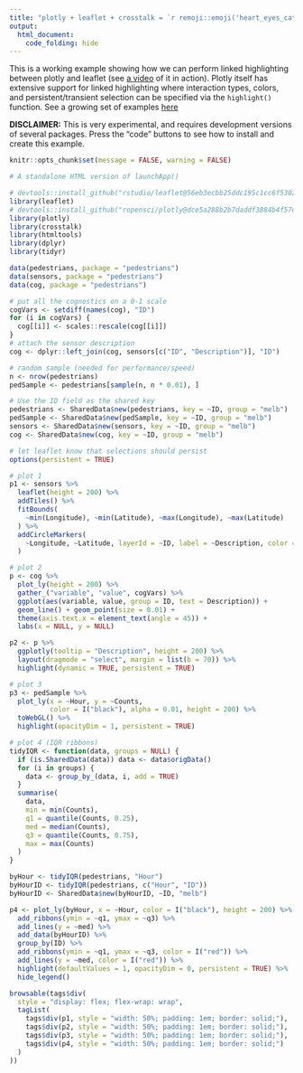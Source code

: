 ```yaml
---
title: "plotly + leaflet + crosstalk = `r remoji::emoji('heart_eyes_cat')`"
output:
  html_document:
    code_folding: hide
---
```


This is a working example showing how we can perform linked highlighting between plotly and leaflet (see [a video](http://i.imgur.com/EJhhPy0.gif) of it in action). Plotly itself has extensive support for linked highlighting where interaction types, colors, and persistent/transient selection can be specified via the `highlight()` function. See a growing set of examples [here](https://github.com/jcheng5/plotly/tree/joe/feature/crosstalk/inst/examples/crosstalk)

**DISCLAIMER:** This is very experimental, and requires development versions of several packages. Press the "code" buttons to see how to install and create this example.

```r
knitr::opts_chunk$set(message = FALSE, warning = FALSE)
```


```r
# A standalone HTML version of launchApp()

# devtools::install_github("rstudio/leaflet@56eb3ecbb25ddc195c1cc6f530246dbb565f99ee")
library(leaflet)
# devtools::install_github("ropensci/plotly@dce5a288b2b7daddf3884b4f57dbfa4e02b9fab8")
library(plotly)
library(crosstalk)
library(htmltools)
library(dplyr)
library(tidyr)

data(pedestrians, package = "pedestrians")
data(sensors, package = "pedestrians")
data(cog, package = "pedestrians")

# put all the cognostics on a 0-1 scale
cogVars <- setdiff(names(cog), "ID") 
for (i in cogVars) {
  cog[[i]] <- scales::rescale(cog[[i]])
}
# attach the sensor description
cog <- dplyr::left_join(cog, sensors[c("ID", "Description")], "ID")

# random sample (needed for performance/speed)
n <- nrow(pedestrians)
pedSample <- pedestrians[sample(n, n * 0.01), ]

# Use the ID field as the shared key
pedestrians <- SharedData$new(pedestrians, key = ~ID, group = "melb")
pedSample <- SharedData$new(pedSample, key = ~ID, group = "melb")
sensors <- SharedData$new(sensors, key = ~ID, group = "melb")
cog <- SharedData$new(cog, key = ~ID, group = "melb")

# let leaflet know that selections should persist
options(persistent = TRUE)

# plot 1
p1 <- sensors %>%
  leaflet(height = 200) %>% 
  addTiles() %>% 
  fitBounds(
    ~min(Longitude), ~min(Latitude), ~max(Longitude), ~max(Latitude)
  ) %>%
  addCircleMarkers(
    ~Longitude, ~Latitude, layerId = ~ID, label = ~Description, color = "black"
  )

# plot 2
p <- cog %>%
  plot_ly(height = 200) %>% 
  gather_("variable", "value", cogVars) %>%
  ggplot(aes(variable, value, group = ID, text = Description)) + 
  geom_line() + geom_point(size = 0.01) + 
  theme(axis.text.x = element_text(angle = 45)) + 
  labs(x = NULL, y = NULL)

p2 <- p %>%
  ggplotly(tooltip = "Description", height = 200) %>%
  layout(dragmode = "select", margin = list(b = 70)) %>%
  highlight(dynamic = TRUE, persistent = TRUE)

# plot 3
p3 <- pedSample %>%
  plot_ly(x = ~Hour, y = ~Counts, 
          color = I("black"), alpha = 0.01, height = 200) %>% 
  toWebGL() %>%
  highlight(opacityDim = 1, persistent = TRUE)

# plot 4 (IQR ribbons)
tidyIQR <- function(data, groups = NULL) {
  if (is.SharedData(data)) data <- data$origData()
  for (i in groups) {
    data <- group_by_(data, i, add = TRUE)
  }
  summarise(
    data,
    min = min(Counts),
    q1 = quantile(Counts, 0.25),
    med = median(Counts),
    q3 = quantile(Counts, 0.75),
    max = max(Counts)
  )
}

byHour <- tidyIQR(pedestrians, "Hour")
byHourID <- tidyIQR(pedestrians, c("Hour", "ID"))
byHourID <- SharedData$new(byHourID, ~ID, "melb")

p4 <- plot_ly(byHour, x = ~Hour, color = I("black"), height = 200) %>%
  add_ribbons(ymin = ~q1, ymax = ~q3) %>%
  add_lines(y = ~med) %>%
  add_data(byHourID) %>%
  group_by(ID) %>%
  add_ribbons(ymin = ~q1, ymax = ~q3, color = I("red")) %>%
  add_lines(y = ~med, color = I("red")) %>%
  highlight(defaultValues = 1, opacityDim = 0, persistent = TRUE) %>%
  hide_legend()

browsable(tags$div(
  style = "display: flex; flex-wrap: wrap",
  tagList(
    tags$div(p1, style = "width: 50%; padding: 1em; border: solid;"),
    tags$div(p2, style = "width: 50%; padding: 1em; border: solid;"),
    tags$div(p3, style = "width: 50%; padding: 1em; border: solid;"),
    tags$div(p4, style = "width: 50%; padding: 1em; border: solid;")
  )
))
```